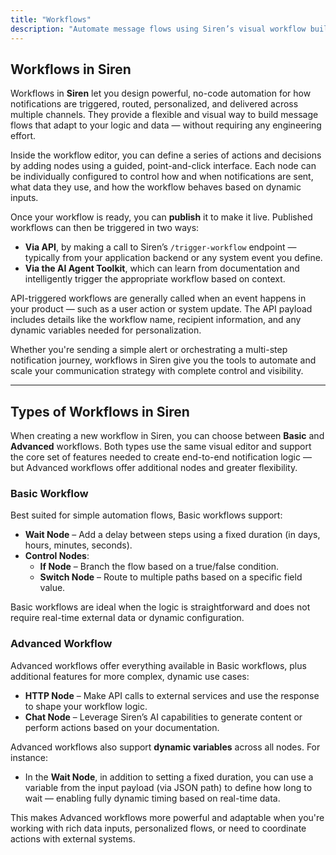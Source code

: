 ```yaml
---
title: "Workflows"
description: "Automate message flows using Siren’s visual workflow builder."
---
```


## Workflows in Siren

Workflows in **Siren** let you design powerful, no-code automation for how notifications are triggered, routed, personalized, and delivered across multiple channels. They provide a flexible and visual way to build message flows that adapt to your logic and data — without requiring any engineering effort.

Inside the workflow editor, you can define a series of actions and decisions by adding nodes using a guided, point-and-click interface. Each node can be individually configured to control how and when notifications are sent, what data they use, and how the workflow behaves based on dynamic inputs.

Once your workflow is ready, you can **publish** it to make it live. Published workflows can then be triggered in two ways:

- **Via API**, by making a call to Siren’s `/trigger-workflow` endpoint — typically from your application backend or any system event you define.
- **Via the AI Agent Toolkit**, which can learn from documentation and intelligently trigger the appropriate workflow based on context.

API-triggered workflows are generally called when an event happens in your product — such as a user action or system update. The API payload includes details like the workflow name, recipient information, and any dynamic variables needed for personalization.

Whether you're sending a simple alert or orchestrating a multi-step notification journey, workflows in Siren give you the tools to automate and scale your communication strategy with complete control and visibility.

---

## Types of Workflows in Siren

When creating a new workflow in Siren, you can choose between **Basic** and **Advanced** workflows. Both types use the same visual editor and support the core set of features needed to create end-to-end notification logic — but Advanced workflows offer additional nodes and greater flexibility.

### Basic Workflow

Best suited for simple automation flows, Basic workflows support:

- **Wait Node** – Add a delay between steps using a fixed duration (in days, hours, minutes, seconds).
- **Control Nodes**:
  - **If Node** – Branch the flow based on a true/false condition.
  - **Switch Node** – Route to multiple paths based on a specific field value.

Basic workflows are ideal when the logic is straightforward and does not require real-time external data or dynamic configuration.

### Advanced Workflow

Advanced workflows offer everything available in Basic workflows, plus additional features for more complex, dynamic use cases:

- **HTTP Node** – Make API calls to external services and use the response to shape your workflow logic.
- **Chat Node** – Leverage Siren’s AI capabilities to generate content or perform actions based on your documentation.

Advanced workflows also support **dynamic variables** across all nodes. For instance:

- In the **Wait Node**, in addition to setting a fixed duration, you can use a variable from the input payload (via JSON path) to define how long to wait — enabling fully dynamic timing based on real-time data.

This makes Advanced workflows more powerful and adaptable when you're working with rich data inputs, personalized flows, or need to coordinate actions with external systems.